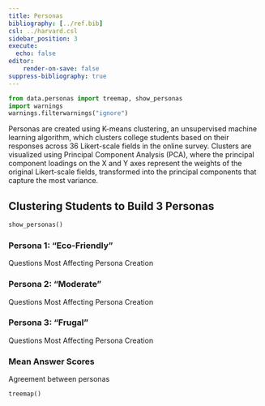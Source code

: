 ```yaml
---
title: Personas
bibliography: [../ref.bib]
csl: ../harvard.csl
sidebar_position: 3
execute:
  echo: false
editor:
    render-on-save: false
suppress-bibliography: true
---
```



```python
from data.personas import treemap, show_personas
import warnings
warnings.filterwarnings("ignore")
```

Personas are created using K-means clustering, an unsupervised machine learning algorithm, which clusters college students based on their responses across 36 Likert-scale fields in the online survey. Clusters are visualized using Principal Component Analysis (PCA), where the principal component loadings on the X and Y axes represent the weights of the original Likert-scale fields, transformed into the principal components that capture the most variance.


## Clustering Students to Build 3 Personas

```python
show_personas()
```


### Persona 1: "Eco-Friendly"


Questions Most Affecting Persona Creation



### Persona 2: "Moderate"
Questions Most Affecting Persona Creation



### Persona 3: "Frugal"



Questions Most Affecting Persona Creation


### Mean Answer Scores


Agreement between personas

```python
treemap()
```



